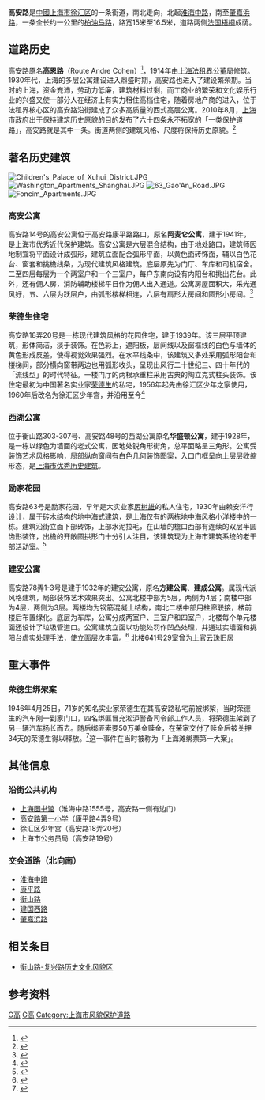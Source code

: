 {{Infobox China Road
|路牌类型=Shanghai
|中文道路名称=高安路
|道路英文名=Gaoan Rd.
|走向1=南
|走向2=北
|走向1(E)=S
|走向2(E)=N
|图片=File:Gao'An Road.JPG
|图片说明=建国西路以北的高安路
|道路属性=普通道路
|道路总长度=1.022
|车速限制=
|行车线数量=
|所在地区={{CHN}}[[上海市|上海市]][[徐汇区|徐汇区]]
|起点=[[淮海中路|淮海中路]]
|终点=[[肇嘉浜路|肇嘉浜路]]
|道路命名日期=1943年
|命名缘由=江西省地名
|道路旧名=高恩路
|道路动工日期=1912年
|通车日期=1910年代
|路段主要建筑=
|收费=
}}
'''高安路'''是[[中華人民共和國|中國]][[上海市|上海市]][[徐汇区|徐汇区]]的一条街道，南北走向，北起[[淮海中路|淮海中路]]，南至[[肇嘉浜路|肇嘉浜路]]，一条全长约一公里的[[柏油路|柏油马路]]，路宽15米至16.5米，道路两侧[[法国梧桐|法国梧桐]]成荫。

==道路历史==
高安路原名'''高恩路'''（Route Andre Cohen）<ref>{{cite book | language =  | author =盛致和| coauthors =顾延培| title = 《上海市地名交通指南》| url =  | date = 1987年 | location = 上海 | publisher =上海文化出版社 | id =  | isbn =170773034  | pages =}}</ref>，1914年由[[上海法租界|上海法租界]]公董局修筑。1930年代，上海的多层公寓建设进入鼎盛时期，高安路也进入了建设繁荣期。当时的上海，资金充沛，劳动力低廉，建筑材料过剩，而工商业的繁荣和文化娱乐行业的兴盛又使一部分人在经济上有实力租住高档住宅，随着房地产商的进入，位于法租界核心区的高安路沿街建成了众多高质量的西式高层公寓。2010年8月，[[上海市人民政府|上海市政府]]出于保持建筑历史原貌的目的发布了六十四条永不拓宽的「一类保护道路」，高安路就是其中一条。街道两侧的建筑风格、尺度将保持历史原貌。<ref>{{cite web| url=http://auto.qq.com/a/20100811/000341.htm| title=保护上海建筑 思南路等64条道路永不拓宽| publisher=解放网-新闻晨报| date=2010-08-11| accessdate=| author=徐运| coauthors=吴飞| archive-date=2021-05-03| archive-url=https://web.archive.org/web/20210503103636/https://auto.qq.com/a/20100811/000341.htm| dead-url=no}}</ref>

== 著名历史建筑 ==
[[File:Children's_Palace_of_Xuhui_District.JPG|thumb]]
[[File:Washington_Apartments_Shanghai.JPG|thumb]]
[[File:63_Gao'An_Road.JPG|thumb]]
[[File:Foncim_Apartments.JPG|thumb]]
===高安公寓===
{{main|高安公寓}}

高安路14号的高安公寓位于高安路康平路路口，原名'''阿麦仑公寓'''，建于1941年，是上海市优秀近代保护建筑。高安公寓是六层混合结构，由于地处路口，建筑师因地制宜将平面设计成弧形，建筑立面配合弧形平面，以黄色面砖饰面，辅以白色花台、窗套和挑檐线条，为现代建筑风格建筑。底层原先为门厅、车库和司机宿舍。二至四层每层为一个两室户和一个三室户，每户东南向设有内阳台和挑出花台。此外，还有佣人房，消防辅助楼梯平日作为佣人出入通道。公寓房屋面积大，采光通风好，五、六层为跃层户，由弧形楼梯相连，六层有扇形大房间和圆形小房间。<ref>{{cite web| url=http://news.dichan.sina.com.cn/2009/07/29/34877.html| title=高安路14号| publisher=新浪网-新浪地产| date=2009-07-29| accessdate=| author=| deadurl=yes| archiveurl=https://web.archive.org/web/20160304094341/http://news.dichan.sina.com.cn/2009/07/29/34877.html| archivedate=2016-03-04}}</ref>

===荣德生住宅===
高安路18弄20号是一栋现代建筑风格的花园住宅，建于1939年。该三层平顶建筑，形体简洁，淡于装饰。在色彩上，遮阳板，层间线以及窗框线的白色与墙体的黄色形成反差，使得视觉效果强烈。在水平线条中，该建筑又多处采用弧形阳台和楼梯间，部分横向窗带两边也用弧形收头，呈现出风行二十世纪三、四十年代的「流线型」的时代特征。一楼门厅的两根承重柱采用古典的陶立克式柱头装饰。该住宅最初为中国著名实业家[[荣德生|荣德生]]的私宅，1956年起先由徐汇区少年之家使用，1960年后改名为徐汇区少年宫，并沿用至今<ref>{{cite web| url=http://news.dichan.sina.com.cn/2009/07/29/34877.html| title=老洋房博览-荣德生| publisher=| date=| accessdate=| author=上海市徐汇区旅游咨询中心| deadurl=yes| archiveurl=https://web.archive.org/web/20160304094341/http://news.dichan.sina.com.cn/2009/07/29/34877.html| archivedate=2016-03-04}}</ref>

===西湖公寓===
{{main|西湖公寓}}
位于衡山路303-307号、高安路48号的西湖公寓原名'''华盛顿公寓'''，建于1928年，是一栋以绿色为墙面的老式公寓，因地处锐角形街角，总平面略呈三角形。公寓受[[装饰艺术|装饰艺术]]风格影响，局部纵向窗间有白色几何装饰图案，入口门框呈向上层层收缩形态，是[[上海市优秀历史建筑|上海市优秀历史建筑]]。

===励家花园===
高安路63号是励家花园，早年是大实业家[[厉树雄|厉树雄]]的私人住宅，1930年由赖安洋行设计，属于砖木结构的地中海式建筑，是上海仅有的两栋地中海风格小洋楼中的一栋。建筑沿街立面下部砖饰，上部水泥拉毛，在山墙的檐口西部有连续的双层半圆齿形装饰，出檐的开敞圆拱形门十分引人注目，该建筑现为上海市建筑系统的老干部活动室。<ref>{{cite web| url=http://news.dichan.sina.com.cn/2009/06/17/26527.html| title=高安路63号住宅| publisher=| date=2009-06-17| accessdate=| author=新浪网-新浪地产| deadurl=yes| archiveurl=https://web.archive.org/web/20160304193115/http://news.dichan.sina.com.cn/2009/06/17/26527.html| archivedate=2016-03-04}}</ref>

===建安公寓===
高安路78弄1-3号是建于1932年的建安公寓，原名'''方建公寓'''、'''建成公寓'''。属现代派风格建筑，局部装饰艺术效果突出。公寓北楼中部为5层，两侧为4层；南楼中部为4层，两侧为3层。两楼均为钢筋混凝土结构，南北二楼中部用柱廊联接，楼前楼后布置绿化。底层为车库，公寓分成两室户、三室户和四室户，北楼每个单元楼面还设计了垃圾管道口。公寓建筑立面以功能处罚作凹凸处理，并通过实墙面和挑阳台虚实处理手法，使立面层次丰富。<ref>{{cite book | language =  | author =娄承浩| coauthors =| title = 建安公寓| url =  | date = 2004年8期 | location =  | publisher =《住宅科技》杂志| id = | isbn = | pages =34、48}}</ref>
北楼641号29室曾为上官云珠旧居

==重大事件==
===荣德生绑架案===
1946年4月25日，71岁的知名实业家荣德生在其高安路私宅前被绑架，当时荣德生的汽车刚一到家门口，四名绑匪冒充淞沪警备司令部工作人员，将荣德生架到了另一辆汽车扬长而去。随后绑匪索要50万美金赎金，在荣家交付了赎金后被关押34天的荣德生得以释放。<ref>{{cite web| url=http://finance.sina.com.cn/roll/20110426/06579750388.shtml| title=面粉大王荣德生被绑架以后| publisher=新浪网-《中国经济和信息化》杂志| date=2011-04-26| accessdate=| author=刘青松| archive-date=2021-05-03| archive-url=https://web.archive.org/web/20210503103640/http://finance.sina.com.cn/roll/20110426/06579750388.shtml| dead-url=no}}</ref>这一事件在当时被称为「上海滩绑票第一大案」。

==其他信息==
=== 沿街公共机构 ===
*[[上海图书馆|上海图书馆]]（淮海中路1555号，高安路一侧有边门）
*[[高安路第一小学|高安路第一小学]]（康平路4弄9号）
*徐汇区少年宫（高安路18弄20号）
*上海市公务员局（高安路19号）

=== 交会道路（北向南） ===
*[[淮海中路|淮海中路]]
*[[康平路_(上海)|康平路]]
*[[衡山路_(上海)|衡山路]]
*[[建国西路_(上海)|建国西路]]
*[[肇嘉浜路|肇嘉浜路]]

==相关条目==
*[[衡山路-复兴路历史文化风貌区|衡山路-复兴路历史文化风貌区]]

==参考资料==
{{reflist}}

[[Category:徐汇区|G高]]
[[Category:上海道路|G高]]
[[Category:上海市风貌保护道路|Category:上海市风貌保护道路]]